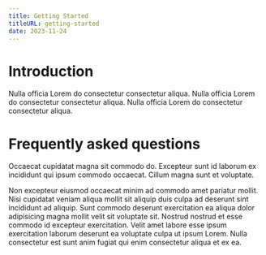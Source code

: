 ```yaml
---
title: Getting Started
titleURL: getting-started
date: 2023-11-24
---
```


# Introduction

Nulla officia Lorem do consectetur consectetur aliqua.
Nulla officia Lorem do consectetur consectetur aliqua.
Nulla officia Lorem do consectetur consectetur aliqua.

# Frequently asked questions

Occaecat cupidatat magna sit commodo do. Excepteur sunt id laborum ex incididunt qui ipsum commodo occaecat. Cillum magna sunt et voluptate.

Non excepteur eiusmod occaecat minim ad commodo amet pariatur mollit. Nisi cupidatat veniam aliqua mollit sit aliquip duis culpa ad deserunt sint incididunt ad aliquip. Sunt commodo deserunt exercitation ea aliqua dolor adipisicing magna mollit velit sit voluptate sit. Nostrud nostrud et esse commodo id excepteur exercitation. Velit amet labore esse ipsum exercitation laborum deserunt ea voluptate culpa ut ipsum Lorem. Nulla consectetur est sunt anim fugiat qui enim consectetur aliqua et ex ea.
